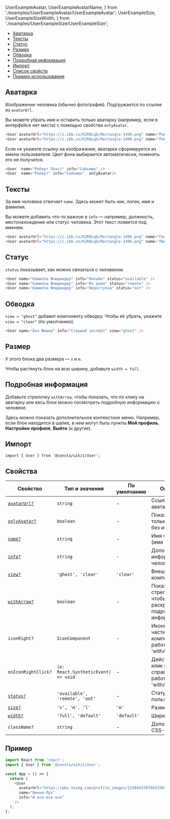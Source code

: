   UserExampleAvatar,
  UserExampleAvatarName,
} from './examples/UserExampleAvatar/UserExampleAvatar';
  UserExampleSize,
  UserExampleSizeWidth,
} from './examples/UserExampleSize/UserExampleSize';

<MdxMenu>

- [Аватарка](#аватарка)
- [Тексты](#тексты)
- [Статус](#статус)
- [Размер](#размер)
- [Обводка](#обводка)
- [Подробная информация](#подробная-информация)
- [Импорт](#импорт)
- [Список свойств](#свойства)
- [Пример использования](#пример)

</MdxMenu>

## Аватарка

Изображение человека (обычно фотография). Подгружается по ссылке из `avatarUrl`.

Вы можете убрать имя и оставить только аватарку (например, если в интерфейсе нет места)
с помощью свойства `onlyAvatar`.

<UserExampleAvatar />

```ts
<User avatarUrl="https://i.ibb.co/K2R8Lqb/Rectangle-1496.png" name="Роберт Пласт" info="Cейсмик" />
<User avatarUrl="https://i.ibb.co/K2R8Lqb/Rectangle-1496.png" name="Роберт Пласт" info="Cейсмик"  onlyAvatar/>
```

Если не укажете ссылку на изображение, аватарка сформируется из имени пользователя.
Цвет фона выбирается автоматически, поменять его не получится.

<UserExampleAvatarName />

```ts
<User  name="Роберт Пласт" info="Cейсмик" />
<User  name="Роберт" info="Cейсмик"  onlyAvatar/>
```

## Тексты

За имя человека отвечает `name`. Здесь может быть ник, логин, имя и фамилия.

Вы можете добавить что-то важное в `info` — например, должность, местонахождение
или статус человека. Этот текст появится под именем.

<UserExampleName />

```ts
<User avatarUrl="https://i.ibb.co/K2R8Lqb/Rectangle-1496.png" name="Гюзель Скважина" info="В отпуске" />
<User avatarUrl="https://i.ibb.co/K2R8Lqb/Rectangle-1496.png" name="Люций" info="Эксперт"  onlyAvatar/>
```

## Статус

`status` показывает, как можно связаться с человеком.

<UserExampleStatus />

```ts
<User name="Камилла Флюдиндер" info="Онлайн" status="available" />
<User name="Камилла Флюдиндер" info="Из дома" status="remote" />
<User name="Камилла Флюдиндер" info="Недоступна" status="out" />
```

## Обводка

`view = "ghost"` добавит компоненту обводку.
Чтобы её убрать, укажите `view = "clear"` (по умолчанию).

<UserExampleView />

```ts
<User name="Бон Фишер" info="Старший эксперт" view="ghost" />
```

## Размер

У этого блока два размера — `s` и `m`.

<UserExampleSize />

Чтобы растянуть блок на всю ширину, добавьте `width = full`.

<UserExampleSizeWidth />

## Подробная информация

Добавьте стрелочку `withArrow`, чтобы показать, что по клику на аватарку или весь блок
можно посмотреть подробную информацию о человеке.

Здесь можно показать дополнительное контекстное меню. Например, если блок находится в шапке,
в нем могут быть пункты **Мой профиль**, **Настройки профиля**, **Выйти** (и другие).

<UserExampleArrow />

## Импорт

```tsx
import { User } from '@consta/uikit/User';
```

## Свойства

| Свойство                              | Тип и значения                      | По умолчанию | Описание                                                    |
| ------------------------------------- | ----------------------------------- | ------------ | ----------------------------------------------------------- |
| [`avatarUrl?`](#аватарка)             | `string`                            | -            | Ссылка на аватарку                                          |
| [`onlyAvatar?`](#аватарка)            | `boolean`                           | -            | Показывать только аватарку, без имени                       |
| [`name?`](#тексты)                    | `string`                            | -            | Имя человека (имя и фамилия)                                |
| [`info?`](#тексты)                    | `string`                            | `-`          | Дополнительная информация о человеке                        |
| [`view?`](#обводка)                   | `'ghost', 'clear'`                  | `'clear'`    | Внешний вид компонента                                      |
| [`withArrow?`](#подробная-информация) | `boolean`                           | -            | Показывать стрелочку, чтобы раскрывать подробную информацию |
| `iconRight?`                          | `IconComponent`                     | -            | Иконка в правой части компонента, работает без 'withArrow'  |
| `onIconRightClick?`                   | `(e: React.SyntheticEvent) => void` | -            | Действие на клик по иконке справа, работает без 'withArrow' |
| [`status?`](#статус)                  | `'available', 'remote', 'out'`      | -            | Статус пользователя                                         |
| [`size?`](#размер)                    | `'s', 'm', 'l'`                     | `'m'`        | Размер                                                      |
| [`width?`](#размер)                   | `'full', 'default'`                 | `'default'`  | Ширина блока                                                |
| `className?`                          | `string`                            | -            | Дополнительный CSS-класс                                    |

## Пример

```ts
import React from 'react';
import { User } from '@consta/uikit/User';

const App = () => {
  return (
    <User
      avatarUrl="https://pbs.twimg.com/profile_images/1150453787603156992/DoiKLDMY_400x400.png"
      name="Винни-Пух"
      info="И все-все-все"
    />
  );
};
```
